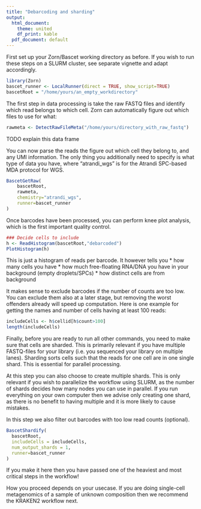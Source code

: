 ```yaml
---
title: "Debarcoding and sharding"
output:
  html_document:
    theme: united
    df_print: kable
  pdf_document: default
---
```



First set up your Zorn/Bascet working directory as before. If you wish to run
these steps on a SLURM cluster, see separate vignette and adapt accordingly.

```r
library(Zorn)
bascet_runner <- LocalRunner(direct = TRUE, show_script=TRUE)
bascetRoot = "/home/yours/an_empty_workdirectory"
```


The first step in data processing is take the raw FASTQ files and identify which
read belongs to which cell. Zorn can automatically figure out which files to use
for what:

```r
rawmeta <- DetectRawFileMeta("/home/yours/directory_with_raw_fastq")
```


TODO explain this data frame

You can now parse the reads the figure out which cell they belong to, and any UMI
information. The only thing you additionally need to specify is what type of data
you have, where "atrandi_wgs" is for the Atrandi SPC-based MDA protocol for WGS.


```r
BascetGetRaw(
    bascetRoot, 
    rawmeta,
    chemistry="atrandi_wgs",
    runner=bascet_runner
)
```


Once barcodes have been processed, you can perform knee plot analysis, which
is the first important quality control.

```r
### Decide cells to include
h <- ReadHistogram(bascetRoot,"debarcoded")
PlotHistogram(h)
```

This is just a histogram of reads per barcode. It however tells you
* how many cells you have
* how much free-floating RNA/DNA you have in your background (empty droplets/SPCs)
* how distinct cells are from background

It makes sense to exclude barcodes if the number of counts are too low. You can
exclude them also at a later stage, but removing the worst offenders already
will speed up computation. Here is one example for getting the names and number
of cells having at least 100 reads:

```r
includeCells <- h$cellid[h$count>100]   
length(includeCells)
```


Finally, before you are ready to run all other commands, you need to make
sure that cells are sharded. This is primarily relevant if you have multiple
FASTQ-files for your library (i.e. you sequenced your library on multiple lanes).
Sharding sorts cells such that the reads for one cell are in one single shard.
This is essential for parallel processing.

At this step you can also choose to create multiple shards. This is only relevant
if you wish to parallelize the workflow using SLURM, as the number of shards decides
how many nodes you can use in parallel. If you run everything on your own computer
then we advise only creating one shard, as there is no benefit to having multiple
and it is more likely to cause mistakes.

In this step we also filter out barcodes with too low read counts (optional).

```r
BascetShardify(
  bascetRoot,
  includeCells = includeCells,
  num_output_shards = 1,
  runner=bascet_runner
)
```


If you make it here then you have passed one of the heaviest and most critical
steps in the workflow!

How you proceed depends on your usecase. If you are doing single-cell metagenomics
of a sample of unknown composition then we recommend the KRAKEN2 workflow next.


